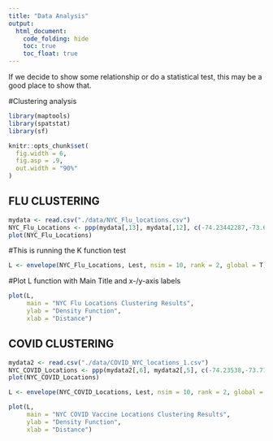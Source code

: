 ```yaml
---
title: "Data Analysis"
output: 
  html_document:
    code_folding: hide
    toc: true
    toc_float: true
---
```


If we decide to show some relationship or do a statistical test, this may be a good place to show that.

#Clustering analysis
```r
library(maptools)
library(spatstat)
library(sf)

knitr::opts_chunk$set(
  fig.width = 6,
  fig.asp = .9,
  out.width = "90%"
)
```

## FLU CLUSTERING
```r
mydata <- read.csv("./data/NYC_Flu_locations.csv")
NYC_Flu_Locations <- ppp(mydata[,13], mydata[,12], c(-74.23442287,-73.68843386), c(40.51789347,40.90856191))
plot(NYC_Flu_Locations)
```

#This is running the K function test
```r
L <- envelope(NYC_Flu_Locations, Lest, nsim = 10, rank = 2, global = T)
```

#Plot L function with Main Title and x-/y-axis labels
```r
plot(L, 
     main = "NYC Flu Locations Clustering Results", 
     ylab = "Density Function",
     xlab = "Distance")
```


## COVID CLUSTERING
```r
mydata2 <- read.csv("./data/COVID_NYC_locations_1.csv") 
NYC_COVID_Locations <- ppp(mydata2[,6], mydata2[,5], c(-74.23538,-73.71330), c(40.51695749,40.90388332))
plot(NYC_COVID_Locations)
```

```r
L <- envelope(NYC_COVID_Locations, Lest, nsim = 10, rank = 2, global = T)
```

```r
plot(L, 
     main = "NYC COVID Vaccine Locations Clustering Results", 
     ylab = "Density Function",
     xlab = "Distance")
```
